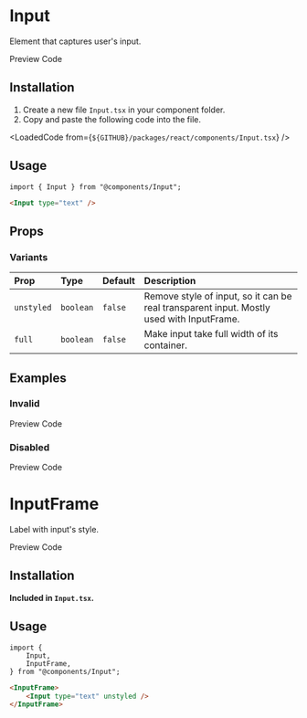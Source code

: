 
# Input
Element that captures user's input.

<TabProvider defaultName="preview">
    <TabList>
        <TabTrigger name="preview">Preview</TabTrigger>
        <TabTrigger name="code">Code</TabTrigger>
    </TabList>
    <TabContent name="preview">
        <Story layout="centered">
            <InputDemo />
        </Story>
    </TabContent>
    <TabContent name="code">
        <LoadedCode from={`${GITHUB}/packages/react/src/docs/components/InputBlocks/Preview.tsx`} />
    </TabContent>
</TabProvider>

## Installation

1. Create a new file `Input.tsx` in your component folder.
2. Copy and paste the following code into the file.

<LoadedCode from={`${GITHUB}/packages/react/components/Input.tsx`} />

## Usage

```tsx
import { Input } from "@components/Input";
```

```html
<Input type="text" />
```

## Props

### Variants

| Prop | Type | Default | Description |
| :--- | :--- | :------ | :---------- |
| `unstyled` | `boolean` | `false` | Remove style of input, so it can be real transparent input. Mostly used with InputFrame. |
| `full` | `boolean` | `false` | Make input take full width of its container. |

## Examples

### Invalid

<TabProvider defaultName="preview">
    <TabList>
        <TabTrigger name="preview">Preview</TabTrigger>
        <TabTrigger name="code">Code</TabTrigger>
    </TabList>
    <TabContent name="preview">
        <Story layout="centered">
            <InputExamples.Invalid />
        </Story>
    </TabContent>
    <TabContent name="code">
        <LoadedCode from={`${GITHUB}/packages/react/src/docs/components/InputBlocks/Examples/Invalid.tsx`} />
    </TabContent>
</TabProvider>

### Disabled

<TabProvider defaultName="preview">
    <TabList>
        <TabTrigger name="preview">Preview</TabTrigger>
        <TabTrigger name="code">Code</TabTrigger>
    </TabList>
    <TabContent name="preview">
        <Story layout="centered">
            <InputExamples.Disabled />
        </Story>
    </TabContent>
    <TabContent name="code">
        <LoadedCode from={`${GITHUB}/packages/react/src/docs/components/InputBlocks/Examples/Disabled.tsx`} />
    </TabContent>
</TabProvider>

# InputFrame
Label with input's style.

<TabProvider defaultName="preview">
    <TabList>
        <TabTrigger name="preview">Preview</TabTrigger>
        <TabTrigger name="code">Code</TabTrigger>
    </TabList>
    <TabContent name="preview">
        <Story layout="centered">
            <InputFrameDemo />
        </Story>
    </TabContent>
    <TabContent name="code">
        <LoadedCode from={`${GITHUB}/packages/react/src/docs/components/InputFrameBlocks/Preview.tsx`} />
    </TabContent>
</TabProvider>

## Installation

**Included in `Input.tsx`.**

## Usage

```tsx
import {
    Input,
    InputFrame,
} from "@components/Input";
```

```html
<InputFrame>
    <Input type="text" unstyled />
</InputFrame>
```